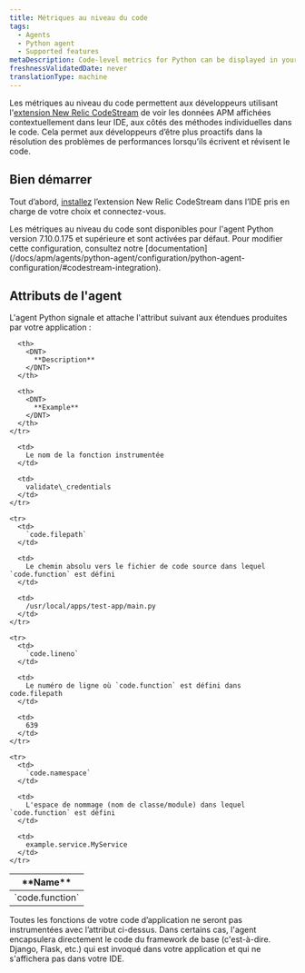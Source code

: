```yaml
---
title: Métriques au niveau du code
tags:
  - Agents
  - Python agent
  - Supported features
metaDescription: Code-level metrics for Python can be displayed in your IDE using the New Relic CodeStream extension.
freshnessValidatedDate: never
translationType: machine
---
```


Les métriques au niveau du code permettent aux développeurs utilisant l'[extension New Relic CodeStream](/docs/codestream/observability/code-level-metrics) de voir les données APM affichées contextuellement dans leur IDE, aux côtés des méthodes individuelles dans le code. Cela permet aux développeurs d’être plus proactifs dans la résolution des problèmes de performances lorsqu’ils écrivent et révisent le code.

## Bien démarrer

Tout d’abord, [installez](/docs/codestream/start-here/install-codestream) l’extension New Relic CodeStream dans l’IDE pris en charge de votre choix et connectez-vous.

<Callout variant="important">
  Les métriques au niveau du code sont disponibles pour l'agent Python version 7.10.0.175 et supérieure et sont activées par défaut. Pour modifier cette configuration, consultez notre [documentation](/docs/apm/agents/python-agent/configuration/python-agent-configuration/#codestream-integration).
</Callout>

## Attributs de l'agent

L'agent Python signale et attache l'attribut suivant aux étendues produites par votre application :

<table>
  <thead>
    <tr>
      <th>
        <DNT>
          **Name**
        </DNT>
      </th>

      <th>
        <DNT>
          **Description**
        </DNT>
      </th>

      <th>
        <DNT>
          **Example**
        </DNT>
      </th>
    </tr>
  </thead>

  <tbody>
    <tr>
      <td>
        `code.function`
      </td>

      <td>
        Le nom de la fonction instrumentée
      </td>

      <td>
        validate\_credentials
      </td>
    </tr>

    <tr>
      <td>
        `code.filepath`
      </td>

      <td>
        Le chemin absolu vers le fichier de code source dans lequel `code.function` est défini
      </td>

      <td>
        /usr/local/apps/test-app/main.py
      </td>
    </tr>

    <tr>
      <td>
        `code.lineno`
      </td>

      <td>
        Le numéro de ligne où `code.function` est défini dans code.filepath
      </td>

      <td>
        639
      </td>
    </tr>

    <tr>
      <td>
        `code.namespace`
      </td>

      <td>
        L'espace de nommage (nom de classe/module) dans lequel `code.function` est défini
      </td>

      <td>
        example.service.MyService
      </td>
    </tr>
  </tbody>
</table>

<Callout variant="important">
  Toutes les fonctions de votre code d’application ne seront pas instrumentées avec l’attribut ci-dessus. Dans certains cas, l'agent encapsulera directement le code du framework de base (c'est-à-dire. Django, Flask, etc.) qui est invoqué dans votre application et qui ne s'affichera pas dans votre IDE.
</Callout>